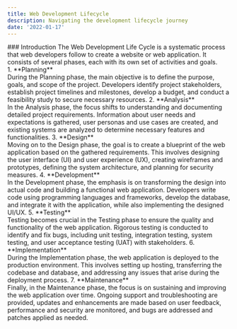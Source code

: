 ```yaml
---
title: Web Development Lifecycle
description: Navigating the development lifecycle journey
date: '2022-01-17'
---
```


<Section>
### Introduction
The Web Development Life Cycle is a systematic process that web developers follow to create a website or web application. It consists of several phases, each with its own set of activities and goals.
<MDXImage
   src='/images/lesson-images/l1/development-cycle.png'
   alt='development-cycle'
   width={400}
   height={230}
   source='https://www.clouddefense.ai/system-development-life-cycle/'
/>
</Section>
<Section>
1. **Planning** <br />
   During the Planning phase, the main objective is to define the purpose, goals, and scope of the project. Developers identify project stakeholders, establish project timelines and milestones, develop a budget, and conduct a feasibility study to secure necessary resources.
2. **Analysis** <br />
   In the Analysis phase, the focus shifts to understanding and documenting detailed project requirements. Information about user needs and expectations is gathered, user personas and use cases are created, and existing systems are analyzed to determine necessary features and functionalities.
3. **Design** <br />
   Moving on to the Design phase, the goal is to create a blueprint of the web application based on the gathered requirements. This involves designing the user interface (UI) and user experience (UX), creating wireframes and prototypes, defining the system architecture, and planning for security measures.
4. **Development** <br />
   In the Development phase, the emphasis is on transforming the design into actual code and building a functional web application. Developers write code using programming languages and frameworks, develop the database, and integrate it with the application, while also implementing the designed UI/UX.
5. **Testing** <br />
   Testing becomes crucial in the Testing phase to ensure the quality and functionality of the web application. Rigorous testing is conducted to identify and fix bugs, including unit testing, integration testing, system testing, and user acceptance testing (UAT) with stakeholders.
6. **Implementation** <br />
   During the Implementation phase, the web application is deployed to the production environment. This involves setting up hosting, transferring the codebase and database, and addressing any issues that arise during the deployment process.
7. **Maintenance** <br />
   Finally, in the Maintenance phase, the focus is on sustaining and improving the web application over time. Ongoing support and troubleshooting are provided, updates and enhancements are made based on user feedback, performance and security are monitored, and bugs are addressed and patches applied as needed.
</Section>
